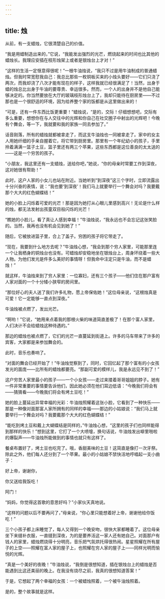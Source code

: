 ```yaml
---
---
---
```

title: 烛
---



从前，有一支蜡烛，它很清楚自己的价值。

“我是用蜡制造出来的，”它说，“我能发出强烈的光芒，燃烧起来的时间也比其他的蜡烛长。我理应安插在枝形烛架上或者是银烛台上才对！”

“这样的生活一定惬意得很呢！”一根牛油烛说，“我只不过是用牛油制成的普通蜡烛。但我时常宽慰我自己：我总比那些一枚铜板买来的小烛头要好——它们只浇了两次，而我却浇了八次才能有现在的样子，这样我就已经很满足了！当然，出身于蜡的烛总比出身于牛油的要尊贵、幸运很多。然而，一个人的出身并不是他自己能够决定的。你当然要放在大厅的玻璃枝形烛台上了，我却只能待在厨房里——不过那也是一个很舒适的环境，因为给养整个家的饭都是从这里做出来的！

“可是，还有一件东西比饭更重要！”蜡烛说，“是的，交际！仔细想想吧，交际有多么重要，想想你在与人交往中的光辉和你自己在社交圈子中射出的光辉吧！今晚有个舞会，等一下，我就要和我的家族一同去参加了。”

话音刚落，所有的蜡烛就都被拿走了，而这支牛油烛也一同被拿走了。家中的女主人用她纤细的手亲自握着它，将它带到厨房里。那里有一个年纪幼小的孩子，手里拎着满满一篮子土豆，篮子里还有两三个苹果，这些东西都是这位善良的太太送的——这是一个穷苦的孩子。

“小朋友，我这里还有一支蜡烛，送给你吧，”她说，“你的母亲时常要工作到深夜，这对她很有帮助！”

此时，这户人家的小女儿也站在附近。当她听到“到深夜”这三个字时，立即流露出十分兴奋的表情，说：“我也要‘到深夜’！我们马上就要举行一个舞会对吗？我要戴那个大大的红色蝴蝶结！”

她的小脸上闪烁着可爱的光芒！那是因为她打从心眼儿里感到高兴！无论是什么样的烛，都无法发射出孩童双目般闪烁的光芒！

“瞧她的小脸儿，看了真让人感到幸福！”牛油烛说，“我永远也不会忘记这张笑脸的。当然，我再也没有机会见到她了！”

随后，它被放进篮子里，合上了盖子。穷困的孩子将它带走了。

“现在，我要到什么地方去呢？”牛油烛心想，“我会到那个穷人家里，可能那里连一个让我栖身的铜烛台也没有。可蜡烛却安稳地坐在银烛台上，周身环绕着一些大人物。为他们发光是件多么美好的事情呀！但我命中注定只是牛油，而不是蜡烛！”

就这样，牛油烛来到了穷人家里：一位寡妇，还有三个孩子——他们住在那户富有人家对面的一个十分矮小狭窄的房间里。

“那位好心的夫人送了我们许多礼物，愿上帝保佑她！”这位母亲说，“这根烛真是可爱！它一定能够一直点到深夜。”

牛油烛被点燃了，发出光芒。

“啊哟！”它说，“她用来点着我的那根火柴的味道简直差极了！在那个富人家里，人们决计不会给蜡烛这种待遇的。”

那边的蜡烛也被点燃了，它们的光芒一直蔓延到街道上。许多的马车带来了许多的宾客，大家都是来参加舞会的。

此时，音乐也奏响了。

“对面的舞会已经开始了！”牛油烛觉察到了，同时，它回忆起了那个富有的小女孩发光的面庞——比所有的蜡烛都要亮。“那副可爱的模样儿，我是永远见不到了！”

这户穷苦人家里最小的孩子——一个小女孩——走过来搂着哥哥姐姐的脖子。她有一件非常重要的事情要告诉他们，因此她必须在他们耳边低语：“今晚我们将会有——猜猜看——今晚我们将会有烤土豆吃！”

她的脸上蔓延出异常幸福的光彩：牛油烛照耀着这张小脸，它看到了一种快乐——那是一种像对面那富人家所拥有的同样的幸福——那边的小姑娘说：“我们马上就要举行一个舞会对吗？我要戴那个大大的红色蝴蝶结！”

“能吃到烤土豆和戴上大蝴蝶结是同样的，”牛油烛心想，“这里的孩子们也同样能得到那样的快乐！”想到这里，它打了一个大喷嚏，换句话说，牛油烛发出噼里啪啦的爆裂声——牛油烛所能做到的事情也就只有这样了。

餐桌布置好了，烤土豆也吃完了。哦，香甜美味的土豆！这简直是像打一次牙祭。除此之外，他们每人还分到了一个苹果。最小的小姑娘不禁快活地哼唱起一支小曲子：





好上帝，谢谢你，

你又送给我饭吃！

阿门！





“妈妈，你觉得这首歌的意思好吗？”小家伙天真地说。

“这样的问题以后不要再问了，”母亲说，“你心里只能想着好上帝，谢谢他给你饭吃！”

三个小孩子都上床睡觉了，每人又得到一个晚安吻，很快大家都睡着了。这位母亲坐下来缝补衣服，一直缝到深夜，为的是要养活这一家人还有她自己。对面那户有钱人的家里，蜡烛燃烧得十分明亮，音乐把气氛烘托得很热闹。星星照耀在所有屋子的上空——照耀在富人家的屋子上，也照耀在穷人家的屋子上——同样光明而愉悦的光辉。

“真是一个美好的夜晚！”牛油烛说，“我倒是很想知道，插在银烛台上的蜡烛是否能遇到比这还美丽的晚上。在我没有烧尽之前，我真的很想知道答案！”

于是，它想起了两个幸福的女孩：一个被蜡烛照着，一个被牛油烛照着。

是的，整个故事就是这样。